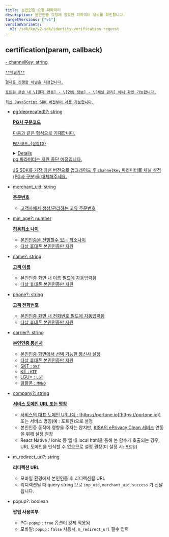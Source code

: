 ```yaml
---
title: 본인인증 요청 파라미터
description: 본인인증 요청에 필요한 파라미터 정보를 확인합니다.
targetVersions: ["v1"]
versionVariants:
  v2: /sdk/ko/v2-sdk/identity-verification-request
---
```



## certification(param, callback) <a href="#certification" id="certification" />

<Parameter flatten heading={3}>
  - channelKey: string

    **채널키**

    결제를 진행할 채널을 지정합니다.

    포트원 콘솔 내 \[결제 연동] - \[연동 정보] - \[채널 관리] 에서 확인 가능합니다.

    최신 JavaScript SDK 버전부터 사용 가능합니다.

  - pg(deprecated)?: string

    **PG사 구분코드**

    다음과 같은 형식으로 기재합니다.

    `PG사코드.{상점ID}`

    <Details>
      <Details.Summary>상세코드 확인하기</Details.Summary>

      <Details.Content>
        본인인증 업체

        - `danal`(다날 휴대폰소액결제 및 휴대폰 본인인증)
        - `inicis_unified`(이니시스 통합인증)
        - `inicis`(이니시스 API 수기/정기결제 및 신용카드 본인인증)
      </Details.Content>
    </Details>

    <Hint style="warning">
      pg 파라미터는 지원 중단 예정입니다.

      JS SDK를 가장 최신 버전으로 업그레이드 후 `channelKey` 파라미터로 채널 설정(PG사 구분)을 대체해주세요.
    </Hint>

  - merchant\_uid: string

    **주문번호**

    - 고객사에서 생성/관리하는 고유 주문번호

  - min\_age?: number

    **허용최소 나이**

    - 본인인증을 진행할수 있는 최소나이
    - 다날 휴대폰 본인인증만 지원

  - name?: string

    **고객 이름**

    - 본인인증 화면 내 이름 필드에 자동입력됨
    - 다날 휴대폰 본인인증만 지원

  - phone?: string

    **고객 전화번호**

    - 본인인증 화면 내 전화번호 필드에 자동입력됨
    - 다날 휴대폰 본인인증만 지원

  - carrier?: string

    **본인인증 통신사**

    - 본인인증 화면에서 선택 가능한 통신사 설정
    - 다날 휴대폰 본인인증만 지원
    - SKT : `SKT`
    - KT : `KTF`
    - LGU+ : `LGT`
    - 알뜰폰 : `MVNO`

  - company?: string

    **서비스 도메인 URL 또는 명칭**

    - 서비스의 대표 도메인 URL(예 : [https://portone.io](https://portone.io)) 또는 서비스 명칭(예 : 포트원)으로 설정
    - 본인인증 동작에 영향을 주지는 않지만, [KISA의 ePrivacy Clean 서비스](https://www.eprivacy.go.kr/) 연동을 위해 설정 권장
    - React Native / Ionic 등 앱 내 local html을 통해 본 함수가 호출되는 경우, URL 도메인을 인식할 수 없으므로 설정 권장(미 설정 시: `포트원`)

  - m\_redirect\_url?: string

    **리디렉션 URL**

    - 모바일 환경에서 본인인증 후 리디렉션될 URL
    - 리디렉션될 때 query string 으로 `imp_uid`, `merchant_uid`, `success` 가 전달됩니다.

  - popup?: boolean

    **팝업 사용여부**

    - PC: `popup` : `true` 옵션이 강제 적용됨
    - 모바일: `popup` : `false` 사용시, `m_redirect_url` 필수 입력
</Parameter>
